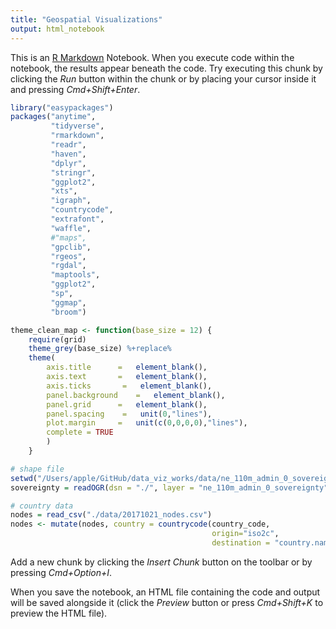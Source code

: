 ```yaml
---
title: "Geospatial Visualizations"
output: html_notebook
---
```


This is an [R Markdown](http://rmarkdown.rstudio.com) Notebook. When you execute code within the notebook, the results appear beneath the code. 
Try executing this chunk by clicking the *Run* button within the chunk or by placing your cursor inside it and pressing *Cmd+Shift+Enter*.

```r
library("easypackages")
packages("anytime",
         "tidyverse",
         "rmarkdown",
         "readr",
         "haven",
         "dplyr",
         "stringr",
         "ggplot2",
         "xts",
         "igraph",
         "countrycode",
         "extrafont",
         "waffle",
         #"maps",
         "gpclib",
         "rgeos",
         "rgdal",
         "maptools",
         "ggplot2",
         "sp",
         "ggmap",
         "broom")

theme_clean_map <- function(base_size = 12) {
    require(grid)
    theme_grey(base_size) %+replace%
    theme(
        axis.title      =   element_blank(),
        axis.text       =   element_blank(),
        axis.ticks       =   element_blank(),
        panel.background    =   element_blank(),
        panel.grid      =   element_blank(),
        panel.spacing    =   unit(0,"lines"),
        plot.margin     =   unit(c(0,0,0,0),"lines"),
        complete = TRUE
        )
    }
```


```r
# shape file
setwd("/Users/apple/GitHub/data_viz_works/data/ne_110m_admin_0_sovereignty/")
sovereignty = readOGR(dsn = "./", layer = "ne_110m_admin_0_sovereignty")

# country data
nodes = read_csv("./data/20171021_nodes.csv")
nodes <- mutate(nodes, country = countrycode(country_code,
                                             origin="iso2c",
                                             destination = "country.name.en"))
```

Add a new chunk by clicking the *Insert Chunk* button on the toolbar or by pressing *Cmd+Option+I*.

When you save the notebook, an HTML file containing the code and output will be saved alongside it (click the *Preview* button or press *Cmd+Shift+K* to preview the HTML file).
